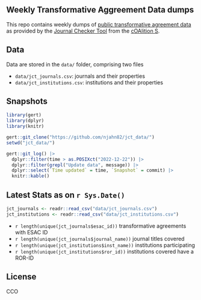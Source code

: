 ## Weekly Transformative Aggreement Data dumps

This repo contains weekly dumps of [public transformative agreement data](https://journalcheckertool.org/transformative-agreements/) as provided by the [Journal Checker Tool](https://journalcheckertool.org/) from the [cOAlition S](https://www.coalition-s.org/). 

## Data

Data are stored in the `data/` folder, comprising two files

- `data/jct_journals.csv`: journals and their properties
- `data/jct_institutions.csv`: institutions and their properties

## Snapshots

```r
library(gert)
library(dplyr)
library(knitr)

gert::git_clone("https://github.com/njahn82/jct_data/")
setwd("jct_data/")

gert::git_log() |>
  dplyr::filter(time > as.POSIXct("2022-12-22")) |>
  dplyr::filter(grepl("Update data", message)) |>
  dplyr::select(`Time updated` = time, `Snapshot` = commit) |>
  knitr::kable()
```

## Latest Stats as on `r Sys.Date()`

```r
jct_journals <- readr::read_csv("data/jct_journals.csv")
jct_institutions <- readr::read_csv("data/jct_institutions.csv")
```

- `r length(unique(jct_journals$esac_id))` transformative agreements with ESAC ID
- `r length(unique(jct_journals$journal_name))` journal titles covered
- `r length(unique(jct_institutions$inst_name))` institutions participating 
- `r length(unique(jct_institutions$ror_id))` institutions covered have a ROR-ID

## License

CCO